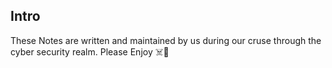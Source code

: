 ## Intro
These Notes are written and maintained by us during our cruse through the cyber security realm. Please Enjoy ☠️💓